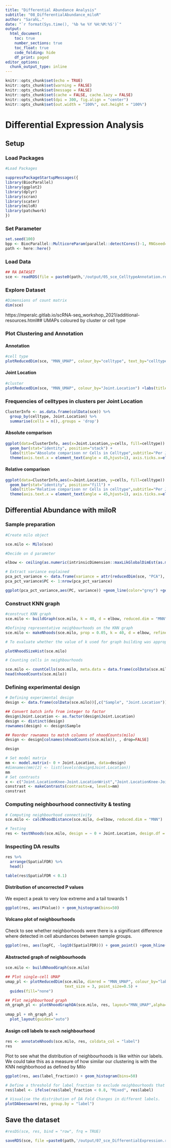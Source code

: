 ```yaml
---
title: "Differential Abundance Analysis"
subtitle: "08_DifferentialAbundance_miloR"
author: "SarahL."
date: "`r format(Sys.time(), '%b %e %Y %H:%M:%S')`"
output: 
  html_document:
    toc: true
    number_sections: true   
    toc_float: true
    code_folding: hide
    df_print: paged
editor_options:
  chunk_output_type: inline
---
```


```r
knitr::opts_chunk$set(echo = TRUE)
knitr::opts_chunk$set(warning = FALSE)
knitr::opts_chunk$set(message = FALSE)
knitr::opts_chunk$set(cache = FALSE, cache.lazy = FALSE)
knitr::opts_chunk$set(dpi = 300, fig.align = "center")
knitr::opts_chunk$set(out.width = "100%", out.height = "100%")
```


# Differential Expression Analysis

## Setup

### Load Packages

```r
#Load Packages

suppressPackageStartupMessages({
library(BiocParallel)
library(ggplot2)
library(dplyr)
library(scran)
library(scater)
library(miloR)
library(patchwork)
})

```

### Set Parameter

```r
set.seed(100)
bpp <- BiocParallel::MulticoreParam(parallel::detectCores()-1, RNGseed=100)
path <- here::here()
```


### Load Data

```r
## RA DATASET
sce <- readRDS(file = paste0(path,'/output/05_sce_CelltypeAnnotation.rds'))

```


### Explore Dataset

```r
#Dimensions of count matrix
dim(sce)
```

https://mperalc.gitlab.io/scRNA-seq_workshop_2021/additional-resources.html## UMAPs coloured by cluster or cell type

### Plot Clustering and Annotation {.tabset}

#### Annotation

```r
#cell type
plotReducedDim(sce, "MNN_UMAP", colour_by="celltype", text_by="celltype") +labs(title="UMAP colored by Annotation ",subtitle = "UMAP of all integrated datasets")

```

#### Joint Location

```r
#cluster
plotReducedDim(sce, "MNN_UMAP", colour_by="Joint.Location") +labs(title="UMAP colored by Joint Location",subtitle = "UMAP of all integrated datasets")

```

### Frequencies of celltypes in clusters per Joint Location {.tabset}

```r
ClusterInfo <- as.data.frame(colData(sce)) %>% 
  group_by(celltype, Joint.Location) %>%
  summarise(cells = n(),.groups = 'drop') 
```

#### Absolute comparison

```r

ggplot(data=ClusterInfo, aes(x=Joint.Location,y=cells, fill=celltype)) +
  geom_bar(stat="identity", position="stack") +
  labs(title="Absolute comparison nr Cells in Celltype",subtitle="Per Joint",x="",y="Number of cells")+
  theme(axis.text.x = element_text(angle = 45,hjust=1), axis.ticks.x=element_blank())

```

#### Relative comparison

```r

ggplot(data=ClusterInfo,aes(x=Joint.Location, y=cells, fill=celltype)) +
  geom_bar(stat="identity", position="fill") +
  labs(title="Relative comparison nr Cells in celltype",subtitle="Per Joint",x="",y="Number of cells")+
  theme(axis.text.x = element_text(angle = 45,hjust=1), axis.ticks.x=element_blank())


```



## Differential Abundance with miloR


### Sample preparation

```r
#Create milo object

sce.milo <- Milo(sce)

```

```r
#Decide on d parameter

elbow <- ceiling(as.numeric(intrinsicDimension::maxLikGlobalDimEst(as.matrix(reducedDim(sce, "PCA")), k=10)))

# Extract variance explained
pca_pct_variance <- data.frame(variance = attr(reducedDim(sce, "PCA"), "percentVar"))
pca_pct_variance$PC <- 1:nrow(pca_pct_variance)

ggplot(pca_pct_variance,aes(PC, variance)) +geom_line(color="grey") +geom_point() +labs(y = "Variance explained (%)")+ geom_vline(xintercept = elbow, color="red")

```


### Construct KNN graph


```r
#construct KNN graph
sce.milo <- buildGraph(sce.milo, k = 40, d = elbow, reduced.dim = "MNN")

```


```r
#Defining representative neighbourhoods on the KNN graph
sce.milo <- makeNhoods(sce.milo, prop = 0.05, k = 40, d = elbow, refined = TRUE, reduced_dims = "MNN",refinement_scheme="graph")

# To evaluate whether the value of k used for graph building was appropriate. We can check this out using the plotNhoodSizeHist function. As a rule of thumb we want to have an average neighbourhood size over 5 x N_samples. If the mean is lower, or if the distribution is

plotNhoodSizeHist(sce.milo)

```


```r
# Counting cells in neighbourhoods

sce.milo <- countCells(sce.milo, meta.data = data.frame(colData(sce.milo)), sample="Sample")
head(nhoodCounts(sce.milo))

```

### Defining experimental design

```r
# Defining experimental design
design <- data.frame(colData(sce.milo))[,c("Sample", "Joint.Location")]

## Convert batch info from integer to factor
design$Joint.Location <- as.factor(design$Joint.Location) 
design <- distinct(design)
rownames(design) <- design$Sample

## Reorder rownames to match columns of nhoodCounts(milo)
design <- design[colnames(nhoodCounts(sce.milo)), , drop=FALSE]

design
```

```r
# Set model matrix
mm <- model.matrix(~ 0 + Joint.Location, data=design)
#dimnames(mm)[2] <- list(levels(design$Joint.Location))
mm
# Set contrasts
x <- c("Joint.LocationKnee-Joint.LocationWrist","Joint.LocationKnee-Joint.LocationMCP","Joint.LocationWrist-Joint.LocationMCP")
constrast <- makeContrasts(contrasts=x, levels=mm)
constrast
```


### Computing neighbourhood connectivity & testing

```r
# Computing neighbourhood connectivity
sce.milo <- calcNhoodDistance(sce.milo, d=elbow, reduced.dim = "MNN")

```

```r
# Testing
res <- testNhoods(sce.milo, design = ~ 0 + Joint.Location, design.df = design, model.contrasts = "Joint.LocationKnee-Joint.LocationWrist", reduced.dim = "MNN", fdr.weighting="graph-overlap") # fdr.weighting="graph-overlap"

```


### Inspecting DA results


```r
res %>%
  arrange(SpatialFDR) %>%
  head()

table(res$SpatialFDR < 0.1)
```

#### Distribution of uncorrected P values

We expect a peak to very low extreme and a tail towards 1

```r
ggplot(res, aes(PValue)) + geom_histogram(bins=50)
```

#### Volcano plot of neighbourhoods

Check to see whether neighborhoods were there is a significant difference where detected in cell abundances between sample groups.

```r
ggplot(res, aes(logFC, -log10(SpatialFDR))) + geom_point() +geom_hline(yintercept = 1, color="red") 
```

#### Abstracted graph of neighbourhoods

```r
sce.milo <- buildNhoodGraph(sce.milo)

## Plot single-cell UMAP
umap_pl <- plotReducedDim(sce.milo, dimred = "MNN_UMAP", colour_by="label", 
                          text_size = 3, point_size=0.5) +
  guides(fill="none")

## Plot neighbourhood graph
nh_graph_pl <- plotNhoodGraphDA(sce.milo, res, layout="MNN_UMAP",alpha=0.1) 
  
umap_pl + nh_graph_pl +
  plot_layout(guides="auto")

```
#### Assign cell labels to each neighbourhood 

```r
res <- annotateNhoods(sce.milo, res, coldata_col = "label")
res
```

Plot to see what the distribution of neighbourhoods is like within our labels. We could take this as a measure of how similar our clustering is with the KNN neighborhood as defined by Milo

```r
ggplot(res, aes(label_fraction)) + geom_histogram(bins=50)
```


```r
# Define a threshold for label_fraction to exclude neighbourhoods that are a mix of cell types
res$label <- ifelse(res$label_fraction < 0.8, "Mixed", res$label)
```

```r
# Visualise the distribution of DA Fold Changes in different labels.
plotDAbeeswarm(res, group.by = "label")
```

## Save the dataset

```r
#resDS(sce, res, bind = "row", frq = TRUE)

saveRDS(sce, file =paste0(path,'/output/07_sce_DifferentialExpression.rds'))
```
